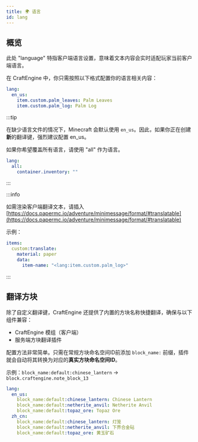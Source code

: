 ```yaml
---
title: 🌍 语言
id: lang
---
```



## 概览

此处 "language" 特指客户端语言设置，意味着文本内容会实时适配玩家当前客户端语言。

<UrlCard
  url="https://zh.minecraft.wiki/w/资源包#语言"
  title="语言"
/>

在 CraftEngine 中，你只需按照以下格式配置你的语言相关内容：

```yaml
lang:
  en_us:
    item.custom.palm_leaves: Palm Leaves
    item.custom.palm_log: Palm Log
```

:::tip

在缺少语言文件的情况下，Minecraft 会默认使用 `en_us`。因此，如果你正在创建**新**的翻译键，强烈建议配置 en_us。

如果你希望覆盖所有语言，请使用 "all" 作为语言。

```yaml
lang:
  all:
    container.inventory: ""
```

:::

:::info

如需渲染客户端翻译文本，请插入 [https://docs.papermc.io/adventure/minimessage/format/#translatable](https://docs.papermc.io/adventure/minimessage/format/#translatable)

示例：
```yml
items:
  custom:translate:
    material: paper
    data:
      item-name: "<lang:item.custom.palm_log>"
```
:::

## 翻译方块

除了自定义翻译键，CraftEngine 还提供了内置的方块名称快捷翻译，确保与以下组件兼容：

- CraftEngine 模组（客户端）
- 服务端方块翻译插件

配置方法非常简单。只需在常规方块命名空间ID前添加 `block_name:` 前缀，插件就会自动将其转换为对应的**真实方块命名空间ID**。

示例：`block_name:default:chinese_lantern` -> `block.craftengine.note_block_13`

```yaml
lang:
  en_us:
    block_name:default:chinese_lantern: Chinese Lantern
    block_name:default:netherite_anvil: Netherite Anvil
    block_name:default:topaz_ore: Topaz Ore
  zh_cn:
    block_name:default:chinese_lantern: 灯笼
    block_name:default:netherite_anvil: 下界合金砧
    block_name:default:topaz_ore: 黄玉矿石
```
